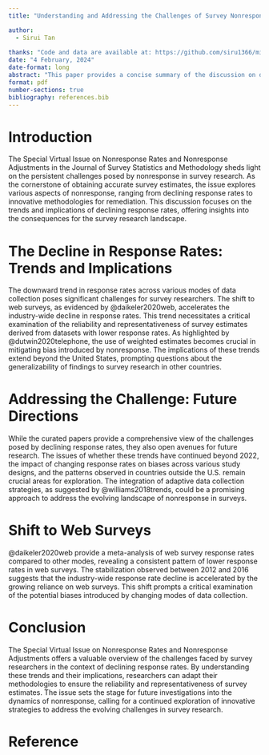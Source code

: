 ```yaml
---
title: "Understanding and Addressing the Challenges of Survey Nonresponse"

author: 
  - Sirui Tan
  
thanks: "Code and data are available at: https://github.com/siru1366/mini-eassy-5B.git"
date: "4 February, 2024"
date-format: long
abstract: "This paper provides a concise summary of the discussion on declining response rates and their implications for survey research, as explored in the Special Virtual Issue on Nonresponse Rates and Nonresponse Adjustments of the Journal of Survey Statistics and Methodology. The analysis encompasses trends observed in U.S. face-to-face household surveys, national telephone surveys, and web survey response rates. The implications of declining response rates on the representativeness of survey estimates are discussed, emphasizing the need for weighted estimates to mitigate potential biases. Furthermore, the abstract highlights the broader implications of these trends beyond the United States, prompting considerations for the generalizability of findings to survey research in other countries. The document concludes by suggesting future research directions and the importance of adapting methodologies to address the evolving challenges in survey research."
format: pdf
number-sections: true
bibliography: references.bib
---
```




# Introduction

The Special Virtual Issue on Nonresponse Rates and Nonresponse Adjustments in the Journal of Survey Statistics and Methodology sheds light on the persistent challenges posed by nonresponse in survey research. As the cornerstone of obtaining accurate survey estimates, the issue explores various aspects of nonresponse, ranging from declining response rates to innovative methodologies for remediation. This discussion focuses on the trends and implications of declining response rates, offering insights into the consequences for the survey research landscape.



# The Decline in Response Rates: Trends and Implications
The downward trend in response rates across various modes of data collection poses significant challenges for survey researchers. The shift to web surveys, as evidenced by @daikeler2020web, accelerates the industry-wide decline in response rates. This trend necessitates a critical examination of the reliability and representativeness of survey estimates derived from datasets with lower response rates. As highlighted by @dutwin2020telephone, the use of weighted estimates becomes crucial in mitigating bias introduced by nonresponse. The implications of these trends extend beyond the United States, prompting questions about the generalizability of findings to survey research in other countries.

# Addressing the Challenge: Future Directions
While the curated papers provide a comprehensive view of the challenges posed by declining response rates, they also open avenues for future research. The issues of whether these trends have continued beyond 2022, the impact of changing response rates on biases across various study designs, and the patterns observed in countries outside the U.S. remain crucial areas for exploration. The integration of adaptive data collection strategies, as suggested by @williams2018trends, could be a promising approach to address the evolving landscape of nonresponse in surveys.

# Shift to Web Surveys
@daikeler2020web provide a meta-analysis of web survey response rates compared to other modes, revealing a consistent pattern of lower response rates in web surveys. The stabilization observed between 2012 and 2016 suggests that the industry-wide response rate decline is accelerated by the growing reliance on web surveys. This shift prompts a critical examination of the potential biases introduced by changing modes of data collection.



# Conclusion
The Special Virtual Issue on Nonresponse Rates and Nonresponse Adjustments offers a valuable overview of the challenges faced by survey researchers in the context of declining response rates. By understanding these trends and their implications, researchers can adapt their methodologies to ensure the reliability and representativeness of survey estimates. The issue sets the stage for future investigations into the dynamics of nonresponse, calling for a continued exploration of innovative strategies to address the evolving challenges in survey research.



# Reference
